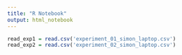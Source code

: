 ```yaml
---
title: "R Notebook"
output: html_notebook
---
```


```r
read_exp1 = read.csv('experiment_01_simon_laptop.csv')
read_exp2 = read.csv('experiment_02_simon_laptop.csv')
```

```r

```

